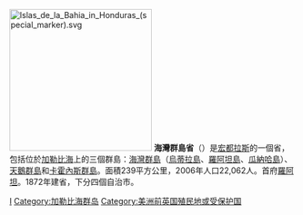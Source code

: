 [[File:Islas_de_la_Bahia_in_Honduras_(special_marker).svg|250px]]
'''海灣群島省'''（{{lang-es|'''Islas de la Bahía'''}}）是[[宏都拉斯|宏都拉斯]]的一個省，包括位於[[加勒比海|加勒比海]]上的三個群島：[[海灣群島省|海灣群島]]（[[烏蒂拉島|烏蒂拉島]]、[[羅阿坦島|羅阿坦島]]、[[瓜納哈島|瓜納哈島]]）、[[天鵝群島|天鵝群島]]和[[卡霍內斯群島|卡霍內斯群島]]。面積239平方公里，2006年人口22,062人。首府[[羅阿坦|羅阿坦]]。1872年建省，下分四個自治市。
{{宏都拉斯行政區劃}}

[[Category:宏都拉斯行政區劃|I]]
[[Category:加勒比海群岛|Category:加勒比海群岛]]
[[Category:美洲前英国殖民地或受保护国|Category:美洲前英国殖民地或受保护国]]